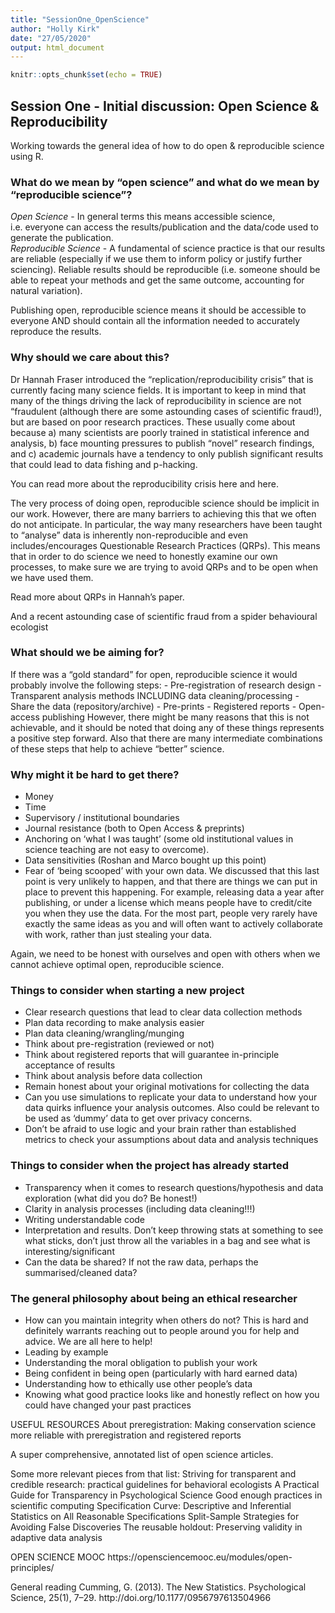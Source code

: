 ```yaml
---
title: "SessionOne_OpenScience"
author: "Holly Kirk"
date: "27/05/2020"
output: html_document
---
```


```r
knitr::opts_chunk$set(echo = TRUE)
```

## Session One - Initial discussion: Open Science & Reproducibility
Working towards the general idea of how to do open & reproducible science using R. 

### What do we mean by “open science” and what do we mean by “reproducible science”?
_Open Science_ - In general terms this means accessible science, i.e. everyone can access the results/publication and the data/code used to generate the publication.  
_Reproducible Science_ - A fundamental of science practice is that our results are reliable (especially if we use them to inform policy or justify further sciencing). Reliable results should be reproducible (i.e. someone should be able to repeat your methods and get the same outcome, accounting for natural variation).

Publishing open, reproducible science means it should be accessible to everyone AND should contain all the information needed to accurately reproduce the results.


### Why should we care about this? 
Dr Hannah Fraser introduced the “replication/reproducibility crisis” that is currently facing many science fields. It is important to keep in mind that many of the things driving the lack of reproducibility in science are not “fraudulent (although there are some astounding cases of scientific fraud!), but are based on poor research practices. These usually come about because a) many scientists are poorly trained in statistical inference and analysis, b) face mounting pressures to publish “novel” research findings, and c) academic journals have a tendency to only publish significant results that could lead to data fishing and p-hacking. 

You can read more about the reproducibility crisis here and here.

The very process of doing open, reproducible science should be implicit in our work. However, there are many barriers to achieving this that we often do not anticipate. In particular, the way many researchers have been taught to “analyse” data is inherently non-reproducible and even includes/encourages Questionable Research Practices (QRPs). This means that in order to do science we need to honestly examine our own processes, to make sure we are trying to avoid QRPs and to be open when we have used them.

Read more about QRPs in Hannah’s paper.

And a recent astounding case of scientific fraud from a spider behavioural ecologist


### What should we be aiming for?
If there was a “gold standard” for open, reproducible science it would probably involve the following steps:
- Pre-registration of research design
- Transparent analysis methods INCLUDING data cleaning/processing
- Share the data (repository/archive)
- Pre-prints
- Registered reports
- Open-access publishing
However, there might be many reasons that this is not achievable, and it should be noted that doing any of these things represents a positive step forward. Also that there are many intermediate combinations of these steps that help to achieve “better” science. 


### Why might it be hard to get there?
- Money
- Time
- Supervisory / institutional boundaries
- Journal resistance (both to Open Access & preprints)
- Anchoring on ‘what I was taught’ (some old institutional values in science teaching are not easy to overcome).
- Data sensitivities (Roshan and Marco bought up this point)
- Fear of ‘being scooped’ with your own data. 
We discussed that this last point is very unlikely to happen, and that there are things we can put in place to prevent this happening. For example, releasing data a year after publishing, or under a license which means people have to credit/cite you when they use the data. For the most part, people very rarely have exactly the same ideas as you and will often want to actively collaborate with work, rather than just stealing your data.

Again, we need to be honest with ourselves and open with others when we cannot achieve optimal open, reproducible science.


### Things to consider when starting a new project
- Clear research questions that lead to clear data collection methods 
- Plan data recording to make analysis easier
- Plan data cleaning/wrangling/munging
- Think about pre-registration (reviewed or not)
- Think about registered reports that will guarantee in-principle acceptance of results
- Think about analysis before data collection 
- Remain honest about your original motivations for collecting the data
- Can you use simulations to replicate your data to understand how your data quirks influence your analysis outcomes. Also could be relevant to be used as ‘dummy’ data to get over privacy concerns. 
- Don’t be afraid to use logic and your brain rather than established metrics to check your assumptions about data and analysis techniques

### Things to consider when the project has already started
- Transparency when it comes to research questions/hypothesis and data exploration (what did you do? Be honest!)
- Clarity in analysis processes (including data cleaning!!!)
- Writing understandable code
- Interpretation and results. Don’t keep throwing stats at something to see what sticks, don’t just throw all the variables in a bag and see what  is interesting/significant
- Can the data be shared? If not the raw data, perhaps the summarised/cleaned data?

### The general philosophy about being an ethical researcher
- How can you maintain integrity when others do not? This is hard and definitely warrants reaching out to people around you for help and advice. We are all here to help!
- Leading by example
- Understanding the moral obligation to publish your work
- Being confident in being open (particularly with hard earned data)
- Understanding how to ethically use other people’s data
- Knowing what good practice looks like and honestly reflect on how you could have changed your past practices


USEFUL RESOURCES
About preregistration: Making conservation science more reliable with preregistration and registered reports


A super comprehensive, annotated list of open science articles.

Some more relevant pieces from that list:
Striving for transparent and credible research: practical guidelines for behavioral ecologists
A Practical Guide for Transparency in Psychological Science 
Good enough practices in scientific computing 
Specification Curve: Descriptive and Inferential Statistics on All Reasonable Specifications
Split-Sample Strategies for Avoiding False Discoveries
The reusable holdout: Preserving validity in adaptive data analysis

OPEN SCIENCE MOOC
https://opensciencemooc.eu/modules/open-principles/

General reading
Cumming, G. (2013). The New Statistics. Psychological Science, 25(1), 7–29. http://doi.org/10.1177/0956797613504966

